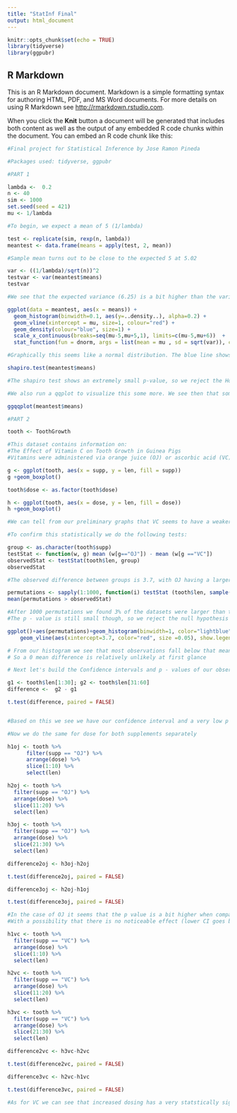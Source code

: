 ```yaml
---
title: "StatInf Final"
output: html_document
---
```


```r
knitr::opts_chunk$set(echo = TRUE)
library(tidyverse)
library(ggpubr)
```

## R Markdown

This is an R Markdown document. Markdown is a simple formatting syntax for authoring HTML, PDF, and MS Word documents. For more details on using R Markdown see <http://rmarkdown.rstudio.com>.

When you click the **Knit** button a document will be generated that includes both content as well as the output of any embedded R code chunks within the document. You can embed an R code chunk like this:

```r
#Final project for Statistical Inference by Jose Ramon Pineda

#Packages used: tidyverse, ggpubr

#PART 1

lambda <-  0.2
n <- 40
sim <- 1000
set.seed(seed = 421)
mu <- 1/lambda

#To begin, we expect a mean of 5 (1/lambda)

test <- replicate(sim, rexp(n, lambda))
meantest <- data.frame(means = apply(test, 2, mean))

#Sample mean turns out to be close to the expected 5 at 5.02

var <- ((1/lambda)/sqrt(n))^2
testvar <- var(meantest$means)
testvar

#We see that the expected variance (6.25) is a bit higher than the variance we got in the test (5.99)

ggplot(data = meantest, aes(x = means)) + 
  geom_histogram(binwidth=0.1, aes(y=..density..), alpha=0.2) + 
  geom_vline(xintercept = mu, size=1, colour="red") + 
  geom_density(colour="blue", size=1) +
  scale_x_continuous(breaks=seq(mu-5,mu+5,1), limits=c(mu-5,mu+6))  +
  stat_function(fun = dnorm, args = list(mean = mu , sd = sqrt(var)), colour = "red", size=1) 

#Graphically this seems like a normal distribution. The blue line shows our test data and the red shows what a normal distribution would look like. Let's run a Shapiro test to confirm that it is actually normal.

shapiro.test(meantest$means)

#The shapiro test shows an extremely small p-value, so we reject the Ho that this is normally distributed.

#We also run a qqplot to visualize this some more. We see then that some of the points on the right tail fall outside the confidence interval testing normality, which possibly explains the Shapiro test results.

ggqqplot(meantest$means)
```




```r

#PART 2

tooth <- ToothGrowth

#This dataset contains information on:
#The Effect of Vitamin C on Tooth Growth in Guinea Pigs
#Vitamins were administered via orange juice (OJ) or ascorbic acid (VC)

g <- ggplot(tooth, aes(x = supp, y = len, fill = supp))
g +geom_boxplot()

tooth$dose <- as.factor(tooth$dose)

h <- ggplot(tooth, aes(x = dose, y = len, fill = dose))
h +geom_boxplot()

#We can tell from our preliminary graphs that VC seems to have a weaker effect on tooth length thanif OJ was administered. Also, unsurprisingly, if the dose is higher tooth length has a higher value

#To confirm this statistically we do the following tests:

group <- as.character(tooth$supp)
testStat <- function(w, g) mean (w[g=="OJ"]) - mean (w[g =="VC"])
observedStat <- testStat(tooth$len, group)
observedStat

#The observed difference between groups is 3.7, with OJ having a larger effect on length than VC

permutations <- sapply(1:1000, function(i) testStat (tooth$len, sample(group)))
mean(permutations > observedStat)

#After 1000 permutations we found 3% of the datasets were larger than the original data
#The p - value is still small though, so we reject the null hypothesis at an alpha of 0.05

ggplot()+aes(permutations)+geom_histogram(binwidth=1, color="lightblue")+
    geom_vline(aes(xintercept=3.7, color="red", size =0.05), show.legend = FALSE)

# From our histogram we see that most observations fall below that mean we calculated of 3.7.
# So a 0 mean difference is relatively unlikely at first glance

# Next let's build the Confidence intervals and p - values of our observations based on supplement

g1 <- tooth$len[1:30]; g2 <- tooth$len[31:60]
difference <-  g2 - g1

t.test(difference, paired = FALSE)


#Based on this we see we have our confidence interval and a very low p value of 0.0025 which implies that OJ has a more positive effect on length than VC of 1.41 to 5.99 in 95% of cases

#Now we do the same for dose for both supplements separately

h1oj <- tooth %>% 
      filter(supp == "OJ") %>% 
      arrange(dose) %>% 
      slice(1:10) %>% 
      select(len)

h2oj <- tooth %>% 
  filter(supp == "OJ") %>% 
  arrange(dose) %>% 
  slice(11:20) %>%
  select(len)

h3oj <- tooth %>%
  filter(supp == "OJ") %>% 
  arrange(dose) %>% 
  slice(21:30) %>% 
  select(len)

difference2oj <- h3oj-h2oj

t.test(difference2oj, paired = FALSE)

difference3oj <- h2oj-h1oj

t.test(difference3oj, paired = FALSE)

#In the case of OJ it seems that the p value is a bit higher when comparing a dose of 2 with 1
#With a possibility that there is no noticeable effect (lower CI goes below 0) which passes the p-test at 10%. Whereas for doses of 1 to 0.5 the effect is clearly positive, with a very low p-value and high CI.

h1vc <- tooth %>% 
  filter(supp == "VC") %>% 
  arrange(dose) %>% 
  slice(1:10) %>% 
  select(len)

h2vc <- tooth %>% 
  filter(supp == "VC") %>% 
  arrange(dose) %>% 
  slice(11:20) %>%
  select(len)

h3vc <- tooth %>% 
  filter(supp == "VC") %>% 
  arrange(dose) %>% 
  slice(21:30) %>% 
  select(len)

difference2vc <- h3vc-h2vc

t.test(difference2vc, paired = FALSE)

difference3vc <- h2vc-h1vc

t.test(difference3vc, paired = FALSE)

#As for VC we can see that increased dosing has a very statstically significant positive effect on length, with high/positive CI and p-values that are extremely low. The Ho that the mean is 0 is very easily rejected.

```
